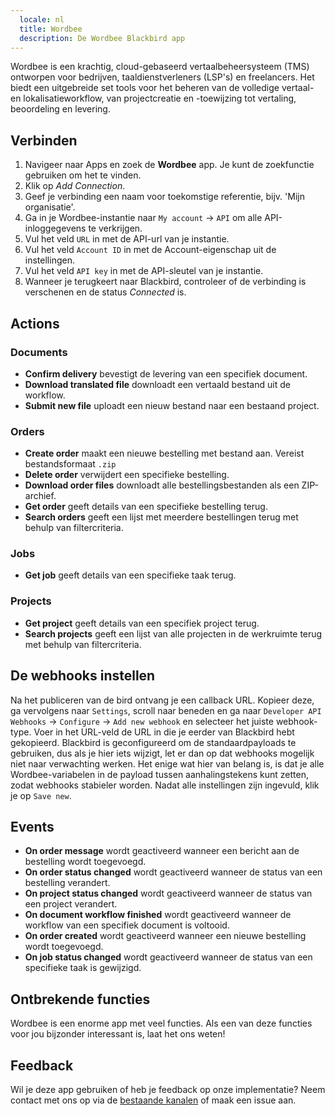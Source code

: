 ```yaml
---
  locale: nl
  title: Wordbee
  description: De Wordbee Blackbird app
---
```


<LinkCard title="View on Github" target="_blank" href="https://github.com/bb-io/Wordbee" icon="github" />

Wordbee is een krachtig, cloud-gebaseerd vertaalbeheersysteem (TMS) ontworpen voor bedrijven, taaldienstverleners (LSP's) en freelancers. Het biedt een uitgebreide set tools voor het beheren van de volledige vertaal- en lokalisatieworkflow, van projectcreatie en -toewijzing tot vertaling, beoordeling en levering.

## Verbinden

1.  Navigeer naar Apps en zoek de **Wordbee** app. Je kunt de zoekfunctie gebruiken om het te vinden.
2.  Klik op _Add Connection_.
3.  Geef je verbinding een naam voor toekomstige referentie, bijv. 'Mijn organisatie'.
4. Ga in je Wordbee-instantie naar `My account` -> `API` om alle API-inloggegevens te verkrijgen.
5.  Vul het veld `URL` in met de API-url van je instantie.
6. Vul het veld `Account ID` in met de Account-eigenschap uit de instellingen.
7. Vul het veld `API key` in met de API-sleutel van je instantie.
8.  Wanneer je terugkeert naar Blackbird, controleer of de verbinding is verschenen en de status _Connected_ is.

## Actions

### Documents 

-   **Confirm delivery** bevestigt de levering van een specifiek document.
-   **Download translated file** downloadt een vertaald bestand uit de workflow.
-   **Submit new file** uploadt een nieuw bestand naar een bestaand project.

### Orders

-   **Create order** maakt een nieuwe bestelling met bestand aan. Vereist bestandsformaat `.zip`
-   **Delete order** verwijdert een specifieke bestelling.
-   **Download order files** downloadt alle bestellingsbestanden als een ZIP-archief.
-   **Get order** geeft details van een specifieke bestelling terug.
-   **Search orders** geeft een lijst met meerdere bestellingen terug met behulp van filtercriteria.

### Jobs

-   **Get job** geeft details van een specifieke taak terug.

### Projects

-   **Get project** geeft details van een specifiek project terug.
-   **Search projects** geeft een lijst van alle projecten in de werkruimte terug met behulp van filtercriteria.

## De webhooks instellen

Na het publiceren van de bird ontvang je een callback URL. Kopieer deze, ga vervolgens naar `Settings`, scroll naar beneden en ga naar `Developer API Webhooks` -> `Configure` -> `Add new webhook` en selecteer het juiste webhook-type. Voer in het URL-veld de URL in die je eerder van Blackbird hebt gekopieerd. Blackbird is geconfigureerd om de standaardpayloads te gebruiken, dus als je hier iets wijzigt, let er dan op dat webhooks mogelijk niet naar verwachting werken. Het enige wat hier van belang is, is dat je alle Wordbee-variabelen in de payload tussen aanhalingstekens kunt zetten, zodat webhooks stabieler worden. Nadat alle instellingen zijn ingevuld, klik je op `Save new`.

## Events

-   **On order message** wordt geactiveerd wanneer een bericht aan de bestelling wordt toegevoegd.
-   **On order status changed** wordt geactiveerd wanneer de status van een bestelling verandert.
-   **On project status changed** wordt geactiveerd wanneer de status van een project verandert.
-   **On document workflow finished** wordt geactiveerd wanneer de workflow van een specifiek document is voltooid.
-   **On order created** wordt geactiveerd wanneer een nieuwe bestelling wordt toegevoegd.
-   **On job status changed** wordt geactiveerd wanneer de status van een specifieke taak is gewijzigd.

## Ontbrekende functies

Wordbee is een enorme app met veel functies. Als een van deze functies voor jou bijzonder interessant is, laat het ons weten!

## Feedback

Wil je deze app gebruiken of heb je feedback op onze implementatie? Neem contact met ons op via de [bestaande kanalen](https://www.blackbird.io/) of maak een issue aan.